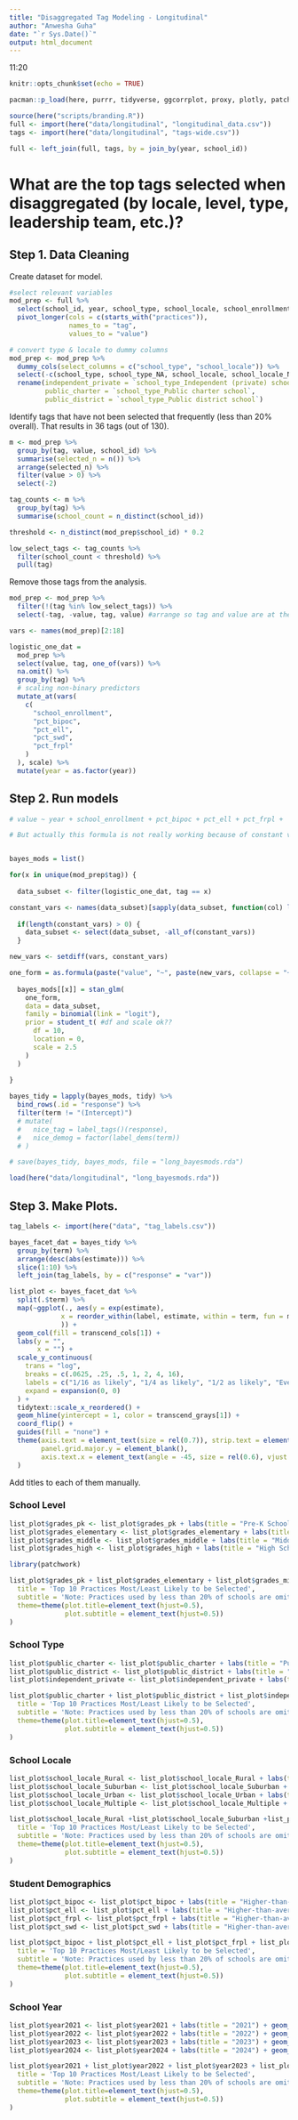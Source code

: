 ```yaml
---
title: "Disaggregated Tag Modeling - Longitudinal"
author: "Anwesha Guha"
date: "`r Sys.Date()`"
output: html_document
---
```

11:20 

```r
knitr::opts_chunk$set(echo = TRUE)

pacman::p_load(here, purrr, tidyverse, ggcorrplot, proxy, plotly, patchwork, psych, GPArotation, parameters, DT, nFactors, broom, scales, rstanarm, broom.mixed, gmodels, ggthemes, tidytext, rio, fastDummies)

source(here("scripts/branding.R"))
full <- import(here("data/longitudinal", "longitudinal_data.csv"))
tags <- import(here("data/longitudinal", "tags-wide.csv"))

full <- left_join(full, tags, by = join_by(year, school_id))
```

# What are the top tags selected when disaggregated (by locale, level, type, leadership team, etc.)?

## Step 1. Data Cleaning

Create dataset for model.
```r
#select relevant variables
mod_prep <- full %>% 
  select(school_id, year, school_type, school_locale, school_enrollment, pct_bipoc, pct_ell, pct_frpl, pct_swd, grades_pk, grades_elementary, grades_middle, grades_high, starts_with("practices")) %>% 
  pivot_longer(cols = c(starts_with("practices")),
               names_to = "tag",
               values_to = "value")

# convert type & locale to dummy columns
mod_prep <- mod_prep %>% 
  dummy_cols(select_columns = c("school_type", "school_locale")) %>% 
  select(-c(school_type, school_type_NA, school_locale, school_locale_NA)) %>% 
  rename(independent_private = `school_type_Independent (private) school`,
         public_charter = `school_type_Public charter school`,
         public_district = `school_type_Public district school`)
```

Identify tags that have not been selected that frequently (less than 20% overall). That results in 36 tags (out of 130).
```r
m <- mod_prep %>% 
  group_by(tag, value, school_id) %>% 
  summarise(selected_n = n()) %>% 
  arrange(selected_n) %>% 
  filter(value > 0) %>% 
  select(-2)

tag_counts <- m %>%
  group_by(tag) %>%
  summarise(school_count = n_distinct(school_id))

threshold <- n_distinct(mod_prep$school_id) * 0.2

low_select_tags <- tag_counts %>%
  filter(school_count < threshold) %>%
  pull(tag)
```

Remove those tags from the analysis.
```r
mod_prep <- mod_prep %>% 
  filter(!(tag %in% low_select_tags)) %>% 
  select(-tag, -value, tag, value) #arrange so tag and value are at the end

vars <- names(mod_prep)[2:18]

logistic_one_dat = 
  mod_prep %>%
  select(value, tag, one_of(vars)) %>%
  na.omit() %>%
  group_by(tag) %>%
  # scaling non-binary predictors
  mutate_at(vars(
    c(
      "school_enrollment",
      "pct_bipoc",
      "pct_ell",
      "pct_swd",
      "pct_frpl"
    )
  ), scale) %>% 
  mutate(year = as.factor(year))
```

## Step 2. Run models
```r
# value ~ year + school_enrollment + pct_bipoc + pct_ell + pct_frpl +  pct_swd + grades_pk + grades_elementary + grades_middle + grades_high + independent_private + public_charter + public_district +  school_locale_Multiple + school_locale_Rural + school_locale_Suburban +   school_locale_Urban

# But actually this formula is not really working because of constant vars


bayes_mods = list()

for(x in unique(mod_prep$tag)) {
  
  data_subset <- filter(logistic_one_dat, tag == x)

constant_vars <- names(data_subset)[sapply(data_subset, function(col) length(unique(col)) == 1)]
  
  if(length(constant_vars) > 0) {
    data_subset <- select(data_subset, -all_of(constant_vars))
  }

new_vars <- setdiff(vars, constant_vars)

one_form = as.formula(paste("value", "~", paste(new_vars, collapse = "+")))
  
  bayes_mods[[x]] = stan_glm(
    one_form,
    data = data_subset,
    family = binomial(link = "logit"),
    prior = student_t( #df and scale ok??
      df = 10,
      location = 0,
      scale = 2.5
    )
  )
  
}

bayes_tidy = lapply(bayes_mods, tidy) %>%
  bind_rows(.id = "response") %>%
  filter(term != "(Intercept)") 
  # mutate(
  #   nice_tag = label_tags()(response),
  #   nice_demog = factor(label_dems(term))
  # )

# save(bayes_tidy, bayes_mods, file = "long_bayesmods.rda")

```


```r
load(here("data/longitudinal", "long_bayesmods.rda"))
```

## Step 3. Make Plots.

```r
tag_labels <- import(here("data", "tag_labels.csv"))

bayes_facet_dat = bayes_tidy %>% 
  group_by(term) %>%
  arrange(desc(abs(estimate))) %>%
  slice(1:10) %>% 
  left_join(tag_labels, by = c("response" = "var")) 

list_plot <- bayes_facet_dat %>% 
  split(.$term) %>% 
  map(~ggplot(., aes(y = exp(estimate), 
             x = reorder_within(label, estimate, within = term, fun = mean)
             )) +
  geom_col(fill = transcend_cols[1]) + 
  labs(y = "",
       x = "") +
  scale_y_continuous(
    trans = "log",
    breaks = c(.0625, .25, .5, 1, 2, 4, 16),
    labels = c("1/16 as likely", "1/4 as likely", "1/2 as likely", "Even", "2x as likely", "4x as likely", "16x as likely"),
    expand = expansion(0, 0)
  ) +
  tidytext::scale_x_reordered() + 
  geom_hline(yintercept = 1, color = transcend_grays[1]) +
  coord_flip() +
  guides(fill = "none") +
  theme(axis.text = element_text(size = rel(0.7)), strip.text = element_text(size = rel(0.6)),
        panel.grid.major.y = element_blank(),
        axis.text.x = element_text(angle = -45, size = rel(0.6), vjust = 0.5, hjust = 0))
  )
```

Add titles to each of them manually.

### School Level
```r
list_plot$grades_pk <- list_plot$grades_pk + labs(title = "Pre-K Schools")
list_plot$grades_elementary <- list_plot$grades_elementary + labs(title = "Elementary Schools")
list_plot$grades_middle <- list_plot$grades_middle + labs(title = "Middle Schools")
list_plot$grades_high <- list_plot$grades_high + labs(title = "High Schools")

library(patchwork)

list_plot$grades_pk + list_plot$grades_elementary + list_plot$grades_middle + list_plot$grades_high + plot_annotation(
  title = 'Top 10 Practices Most/Least Likely to be Selected',
  subtitle = 'Note: Practices used by less than 20% of schools are omitted.',
  theme=theme(plot.title=element_text(hjust=0.5),
              plot.subtitle = element_text(hjust=0.5))
)
```

### School Type

```r
list_plot$public_charter <- list_plot$public_charter + labs(title = "Public Charter")  + geom_col(fill = transcend_cols[2])
list_plot$public_district <- list_plot$public_district + labs(title = "Public District") + geom_col(fill = transcend_cols[2]) 
list_plot$independent_private <- list_plot$independent_private + labs(title = "Independent/Private") + geom_col(fill = transcend_cols[2])

list_plot$public_charter + list_plot$public_district + list_plot$independent_private + plot_layout(ncol = 1) + plot_annotation(
  title = 'Top 10 Practices Most/Least Likely to be Selected',
  subtitle = 'Note: Practices used by less than 20% of schools are omitted.',
  theme=theme(plot.title=element_text(hjust=0.5),
              plot.subtitle = element_text(hjust=0.5))
)

```

### School Locale

```r
list_plot$school_locale_Rural <- list_plot$school_locale_Rural + labs(title = "Rural")  + geom_col(fill = transcend_cols[3])
list_plot$school_locale_Suburban <- list_plot$school_locale_Suburban + labs(title = "Suburban")  + geom_col(fill = transcend_cols[3])
list_plot$school_locale_Urban <- list_plot$school_locale_Urban + labs(title = "Urban")  + geom_col(fill = transcend_cols[3])
list_plot$school_locale_Multiple <- list_plot$school_locale_Multiple + labs(title = "Multiple")  + geom_col(fill = transcend_cols[3])

list_plot$school_locale_Rural +list_plot$school_locale_Suburban +list_plot$school_locale_Urban + list_plot$school_locale_Multiple + plot_annotation(
  title = 'Top 10 Practices Most/Least Likely to be Selected',
  subtitle = 'Note: Practices used by less than 20% of schools are omitted.',
  theme=theme(plot.title=element_text(hjust=0.5),
              plot.subtitle = element_text(hjust=0.5))
)
```

### Student Demographics

```r
list_plot$pct_bipoc <- list_plot$pct_bipoc + labs(title = "Higher-than-average % \nstudents classified as BIPOC") + geom_col(fill = transcend_cols[4])
list_plot$pct_ell <- list_plot$pct_ell + labs(title = "Higher-than-average % \nstudents classified as ELL") + geom_col(fill = transcend_cols[4])
list_plot$pct_frpl <- list_plot$pct_frpl + labs(title = "Higher-than-average % \nstudents classified FRPL") + geom_col(fill = transcend_cols[4])
list_plot$pct_swd <- list_plot$pct_swd + labs(title = "Higher-than-average % \nstudents with disabilities") + geom_col(fill = transcend_cols[4])

list_plot$pct_bipoc + list_plot$pct_ell + list_plot$pct_frpl + list_plot$pct_swd + plot_annotation(
  title = 'Top 10 Practices Most/Least Likely to be Selected',
  subtitle = 'Note: Practices used by less than 20% of schools are omitted.',
  theme=theme(plot.title=element_text(hjust=0.5),
              plot.subtitle = element_text(hjust=0.5))
)


```

### School Year

```r
list_plot$year2021 <- list_plot$year2021 + labs(title = "2021") + geom_col(fill = transcend_cols2[5])
list_plot$year2022 <- list_plot$year2022 + labs(title = "2022") + geom_col(fill = transcend_cols2[5])
list_plot$year2023 <- list_plot$year2023 + labs(title = "2023") + geom_col(fill = transcend_cols2[5])
list_plot$year2024 <- list_plot$year2024 + labs(title = "2024") + geom_col(fill = transcend_cols2[5])

list_plot$year2021 + list_plot$year2022 + list_plot$year2023 + list_plot$year2024 + plot_annotation(
  title = 'Top 10 Practices Most/Least Likely to be Selected',
  subtitle = 'Note: Practices used by less than 20% of schools are omitted.',
  theme=theme(plot.title=element_text(hjust=0.5),
              plot.subtitle = element_text(hjust=0.5))
)
```

